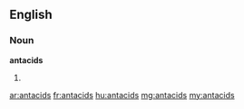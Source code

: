 ==English==

===Noun===
'''antacids'''

# {{plural of|antacid}}

[[ar:antacids]]
[[fr:antacids]]
[[hu:antacids]]
[[mg:antacids]]
[[my:antacids]]